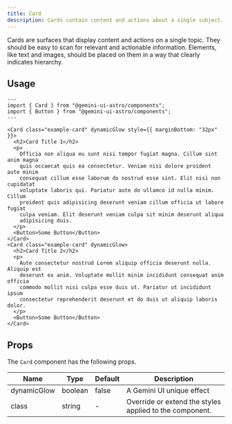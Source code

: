 ```yaml
---
title: Card
description: Cards contain content and actions about a single subject.
---
```


Cards are surfaces that display content and actions on a single topic. They should be easy to scan for relevant and actionable information. Elements, like text and images, should be placed on them in a way that clearly indicates hierarchy.

## Usage

```astro live
---
import { Card } from "@gemini-ui-astro/components";
import { Button } from "@gemini-ui-astro/components";
---

<Card class="example-card" dynamicGlow style={{ marginBottom: "32px" }}>
  <h2>Card Title 1</h2>
  <p>
    Officia non aliqua eu sunt nisi tempor fugiat magna. Cillum sint anim magna
    quis occaecat quis ea consectetur. Veniam nisi dolore proident aute minim
    consequat cillum esse laborum do nostrud esse sint. Elit nisi non cupidatat
    voluptate laboris qui. Pariatur aute do ullamco id nulla minim. Cillum
    proident quis adipisicing deserunt veniam cillum officia ut labore fugiat
    culpa veniam. Elit deserunt veniam culpa sit minim deserunt aliqua
    adipisicing duis.
  </p>
  <Button>Some Button</Button>
</Card>
<Card class="example-card" dynamicGlow>
  <h2>Card Title 2</h2>
  <p>
    Aute consectetur nostrud Lorem aliquip officia deserunt nulla. Aliquip est
    deserunt ex anim. Voluptate mollit minim incididunt consequat anim officia
    commodo mollit nisi culpa esse duis ut. Pariatur ut incididunt ipsum
    consectetur reprehenderit deserunt et do duis ut aliquip laboris dolor.
  </p>
  <Button>Some Button</Button>
</Card>
```

## Props

The `Card` component has the following props.

<table>
  <thead>
    <tr>
      <th>Name</th>
      <th>Type</th>
      <th>Default</th>
      <th>Description</th>
    </tr>
  </thead>
  <tbody>
    <tr>
      <td>dynamicGlow</td>
      <td>boolean</td>
      <td>false</td>
      <td>A Gemini UI unique effect</td>
    </tr>
    <tr>
      <td>class</td>
      <td>string</td>
      <td>-</td>
      <td>Override or extend the styles applied to the component.</td>
    </tr>
  </tbody>
</table>
